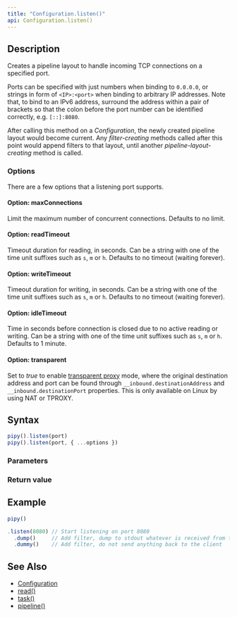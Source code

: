 ```yaml
---
title: "Configuration.listen()"
api: Configuration.listen()
---
```


## Description

Creates a pipeline layout to handle incoming TCP connections on a specified port.

Ports can be specified with just numbers when binding to `0.0.0.0`, or strings in form of `<IP>:<port>` when binding to arbitrary IP addresses. Note that, to bind to an IPv6 address, surround the address within a pair of brackets so that the colon before the port number can be identified correctly, e.g. `[::]:8080`.

After calling this method on a _Configuration_, the newly created pipeline layout would become current. Any _filter-creating_ methods called after this point would append filters to that layout, until another _pipeline-layout-creating_ method is called.

### Options

There are a few options that a listening port supports.

#### Option: maxConnections

Limit the maximum number of concurrent connections. Defaults to no limit.

#### Option: readTimeout

Timeout duration for reading, in seconds. Can be a string with one of the time unit suffixes such as `s`, `m` or `h`. Defaults to no timeout (waiting forever).

#### Option: writeTimeout

Timeout duration for writing, in seconds. Can be a string with one of the time unit suffixes such as `s`, `m` or `h`. Defaults to no timeout (waiting forever).

#### Option: idleTimeout

Time in seconds before connection is closed due to no active reading or writing. Can be a string with one of the time unit suffixes such as `s`, `m` or `h`. Defaults to 1 minute.

#### Option: transparent

Set to _true_ to enable [transparent proxy](https://en.wikipedia.org/wiki/Proxy_server#Transparent_proxy) mode, where the original destination address and port can be found through `__inbound.destinationAddress` and `__inbound.destinationPort` properties. This is only available on Linux by using NAT or TPROXY.

## Syntax

``` js
pipy().listen(port)
pipy().listen(port, { ...options })
```

### Parameters

<Parameters/>

### Return value

<ReturnValue/>

## Example

``` js
pipy()

.listen(8080) // Start listening on port 8080
  .dump()     // Add filter, dump to stdout whatever is received from the port
  .dummy()    // Add filter, do not send anything back to the client
```

## See Also

* [Configuration](/reference/api/Configuration)
* [read()](/reference/api/Configuration/read)
* [task()](/reference/api/Configuration/task)
* [pipeline()](/reference/api/Configuration/pipeline)
